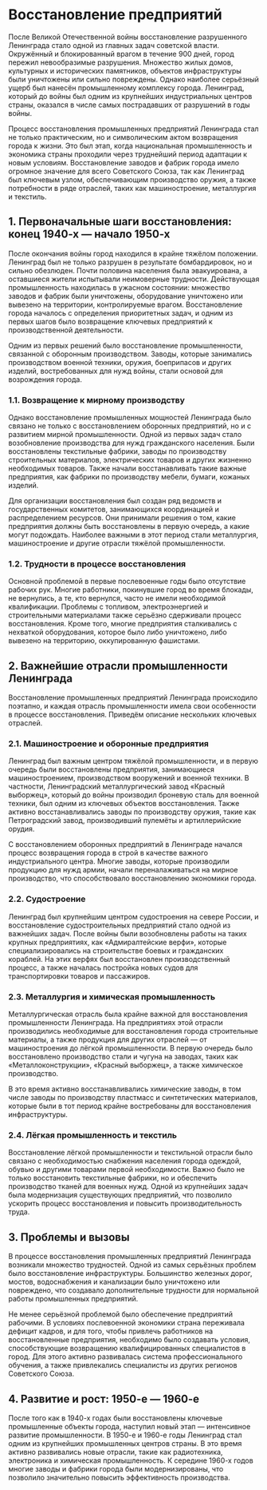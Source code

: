 # Восстановление предприятий

После Великой Отечественной войны восстановление разрушенного Ленинграда стало одной из главных задач советской власти. Окружённый и блокированный врагом в течение 900 дней, город пережил невообразимые разрушения. Множество жилых домов, культурных и исторических памятников, объектов инфраструктуры были уничтожены или сильно повреждены. Однако наиболее серьёзный ущерб был нанесён промышленному комплексу города. Ленинград, который до войны был одним из крупнейших индустриальных центров страны, оказался в числе самых пострадавших от разрушений в годы войны.

Процесс восстановления промышленных предприятий Ленинграда стал не только практическим, но и символическим актом возвращения города к жизни. Это был этап, когда национальная промышленность и экономика страны проходили через труднейший период адаптации к новым условиям. Восстановление заводов и фабрик города имело огромное значение для всего Советского Союза, так как Ленинград был ключевым узлом, обеспечивающим производство оружия, а также потребности в ряде отраслей, таких как машиностроение, металлургия и текстиль.

## 1. Первоначальные шаги восстановления: конец 1940-х — начало 1950-х

После окончания войны город находился в крайне тяжёлом положении. Ленинград был не только разрушен в результате бомбардировок, но и сильно обезлюден. Почти половина населения была эвакуирована, а оставшиеся жители испытывали неимоверные трудности. Действующая промышленность находилась в ужасном состоянии: множество заводов и фабрик были уничтожены, оборудование уничтожено или вывезено на территории, контролируемые врагом. Восстановление города началось с определения приоритетных задач, и одним из первых шагов было возвращение ключевых предприятий к производственной деятельности.

Одним из первых решений было восстановление промышленности, связанной с оборонным производством. Заводы, которые занимались производством военной техники, оружия, боеприпасов и других изделий, востребованных для нужд войны, стали основой для возрождения города.

### 1.1. Возвращение к мирному производству

Однако восстановление промышленных мощностей Ленинграда было связано не только с восстановлением оборонных предприятий, но и с развитием мирной промышленности. Одной из первых задач стало возобновление производства для нужд гражданского населения. Были восстановлены текстильные фабрики, заводы по производству строительных материалов, электрических товаров и других жизненно необходимых товаров. Также начали восстанавливать такие важные предприятия, как фабрики по производству мебели, бумаги, кожаных изделий.

Для организации восстановления был создан ряд ведомств и государственных комитетов, занимающихся координацией и распределением ресурсов. Они принимали решения о том, какие предприятия должны быть восстановлены в первую очередь, а какие могут подождать. Наиболее важными в этот период стали металлургия, машиностроение и другие отрасли тяжёлой промышленности.

### 1.2. Трудности в процессе восстановления

Основной проблемой в первые послевоенные годы было отсутствие рабочих рук. Многие работники, покинувшие город во время блокады, не вернулись, а те, кто вернулся, часто не имели необходимой квалификации. Проблемы с топливом, электроэнергией и строительными материалами также серьёзно сдерживали процесс восстановления. Кроме того, многие предприятия сталкивались с нехваткой оборудования, которое было либо уничтожено, либо вывезено на территорию, оккупированную фашистами.

## 2. Важнейшие отрасли промышленности Ленинграда

Восстановление промышленных предприятий Ленинграда происходило поэтапно, и каждая отрасль промышленности имела свои особенности в процессе восстановления. Приведём описание нескольких ключевых отраслей.

### 2.1. Машиностроение и оборонные предприятия

Ленинград был важным центром тяжёлой промышленности, и в первую очередь были восстановлены предприятия, занимающиеся машиностроением, производством вооружений и военной техники. В частности, Ленинградский металлургический завод «Красный выборжец», который до войны производил броневую сталь для военной техники, был одним из ключевых объектов восстановления. Также активно восстанавливались заводы по производству оружия, такие как Петроградский завод, производивший пулемёты и артиллерийские орудия.

С восстановлением оборонных предприятий в Ленинграде начался процесс возвращения города в строй в качестве важного индустриального центра. Многие заводы, которые производили продукцию для нужд армии, начали переналаживаться на мирное производство, что способствовало восстановлению экономики города.

### 2.2. Судостроение

Ленинград был крупнейшим центром судостроения на севере России, и восстановление судостроительных предприятий стало одной из важнейших задач. После войны были возобновлены работы на таких крупных предприятиях, как «Адмиралтейские верфи», которые специализировались на строительстве боевых и гражданских кораблей. На этих верфях был восстановлен производственный процесс, а также началась постройка новых судов для транспортировки товаров и пассажиров.

### 2.3. Металлургия и химическая промышленность

Металлургическая отрасль была крайне важной для восстановления промышленности Ленинграда. На предприятиях этой отрасли производились необходимые для восстановления города строительные материалы, а также продукция для других отраслей — от машиностроения до лёгкой промышленности. В первую очередь было восстановлено производство стали и чугуна на заводах, таких как «Металлоконструкции», «Красный выборжец», а также химическое производство.

В это время активно восстанавливались химические заводы, в том числе заводы по производству пластмасс и синтетических материалов, которые были в тот период крайне востребованы для восстановления инфраструктуры.

### 2.4. Лёгкая промышленность и текстиль

Восстановление лёгкой промышленности и текстильной отрасли было связано с необходимостью снабжения населения города одеждой, обувью и другими товарами первой необходимости. Важно было не только восстановить текстильные фабрики, но и обеспечить производство тканей для военных нужд. Одной из крупнейших задач была модернизация существующих предприятий, что позволило ускорить процесс восстановления и повысить производительность труда.

## 3. Проблемы и вызовы

В процессе восстановления промышленных предприятий Ленинграда возникали множество трудностей. Одной из самых серьёзных проблем было восстановление инфраструктуры. Большинство железных дорог, мостов, водоснабжения и канализации было уничтожено или повреждено, что создавало дополнительные трудности для нормальной работы промышленных предприятий.

Не менее серьёзной проблемой было обеспечение предприятий рабочими. В условиях послевоенной экономики страна переживала дефицит кадров, и для того, чтобы привлечь работников на восстановленные предприятия, необходимо было создавать условия, способствующие возвращению квалифицированных специалистов в город. Для этого активно развивалась система профессионального обучения, а также привлекались специалисты из других регионов Советского Союза.

## 4. Развитие и рост: 1950-е — 1960-е

После того как в 1940-х годах были восстановлены ключевые промышленные объекты города, наступил новый этап — интенсивное развитие промышленности. В 1950-е и 1960-е годы Ленинград стал одним из крупнейших промышленных центров страны. В это время активно развивались новые отрасли, такие как радиотехника, электроника и химическая промышленность. К середине 1960-х годов многие заводы и фабрики города были модернизированы, что позволило значительно повысить эффективность производства.
